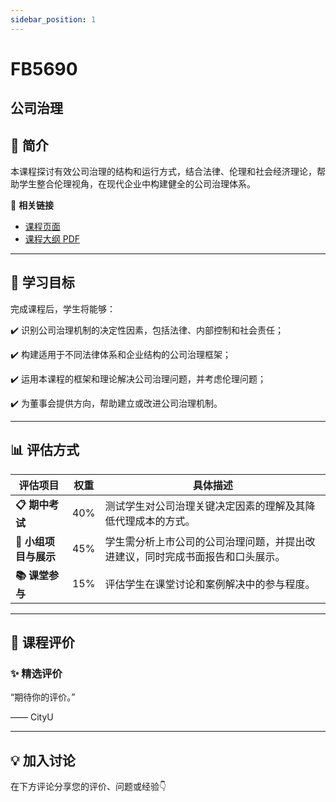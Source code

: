 ```yaml
---
sidebar_position: 1
---
```


# FB5690
## 公司治理

## **📘 简介**
本课程探讨有效公司治理的结构和运行方式，结合法律、伦理和社会经济理论，帮助学生整合伦理视角，在现代企业中构建健全的公司治理体系。

🔗 **相关链接**
- [课程页面](https://www.cityu.edu.hk/catalogue/pg/202526/course/FB5690.htm)
- [课程大纲 PDF](https://www.cityu.edu.hk/catalogue/pg/202526/course/FB5690.pdf)

---

## **🎯 学习目标**

完成课程后，学生将能够：


✔️ 识别公司治理机制的决定性因素，包括法律、内部控制和社会责任；

✔️ 构建适用于不同法律体系和企业结构的公司治理框架；

✔️ 运用本课程的框架和理论解决公司治理问题，并考虑伦理问题；

✔️ 为董事会提供方向，帮助建立或改进公司治理机制。

---

## **📊 评估方式**

| **评估项目**             | **权重** | **具体描述**                                                                                     |
|-------------------------|---------|-----------------------------------------------------------------------------------------------|
| **📋 期中考试**           | 40%     | 测试学生对公司治理关键决定因素的理解及其降低代理成本的方式。                                      |
| **📝 小组项目与展示**     | 45%     | 学生需分析上市公司的公司治理问题，并提出改进建议，同时完成书面报告和口头展示。                   |
| **📚 课堂参与**           | 15%     | 评估学生在课堂讨论和案例解决中的参与程度。                                                       |

---

## **💬 课程评价**

### ✨ **精选评价**
<div className={commentStyles.commentBox}>
    <p className={commentStyles.commentText}>
        “期待你的评价。”
    </p>
    <p className={commentStyles.commentAuthor}>—— CityU</p>
</div>

---

## **💡 加入讨论**

在下方评论分享您的评价、问题或经验👇
<Utterances />